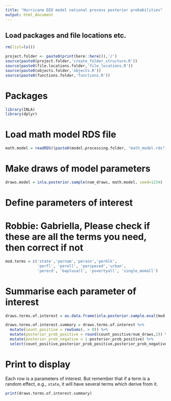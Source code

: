 ```yaml
---
title: "Hurricane DID model national process posterior probabilities"
output: html_document
---
```


## Load packages and file locations etc.
```r
rm(list=ls())

project.folder <- paste0(print(here::here()),'/')
source(paste0(project.folder,'create_folder_structure.R'))
source(paste0(file.locations.folder,'file_locations.R'))
source(paste0(objects.folder,'objects.R'))
source(paste0(functions.folder,'functions.R'))
```

# Packages
```r
library(INLA)
library(dplyr)
```

# Load math model RDS file
```r
math.model = readRDS((paste0(model.processing.folder, "math_model.rds")))
```

# Make draws of model parameters
```r
draws.model = inla.posterior.sample(num_draws, math.model, seed=1234)
```

# Define parameters of interest
# Robbie: Gabriella, Please check if these are all the terms you need, then correct if not
```r
mod.terms = c('state','pernam','perasn','perblk',
              'perfl', 'perell', 'perspeced','urban',
              'perecd', 'baplusall', 'povertyall', 'single_momall')
```

# Summarise each parameter of interest
```r
draws.terms.of.interest = as.data.frame(inla.posterior.sample.eval(mod.terms, draws.model))

draws.terms.of.interest.summary = draws.terms.of.interest %>%
  mutate(count_positive = rowSums(. > 0)) %>%
  mutate(posterior_prob_positive = round(count_positive/num_draws,2)) %>%
  mutate(posterior_prob_negative = 1-posterior_prob_positive) %>%
  select(count_positive,posterior_prob_positive,posterior_prob_negative)
```

# Print to display

Each row is a parameters of interest. But remember that if a term is a random effect, e.g., `state`, it will have several terms which derive from it.
```r
print(draws.terms.of.interest.summary)
```